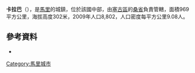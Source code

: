 '''卡拉巴'''（{{lang-fr|Karaba}}），是[[馬里|馬里]]的城鎮，位於該國中部，由[[塞古區|塞古區]]的[[桑省|桑省]]負責管轄，面積969平方公里，海拔高度302米，2009年人口8,802，人口密度每平方公里9.08人。

==參考資料==
*{{cite web|url=http://mali-reforme-telecom.mctmtl.com/previsions.pdf|title=Previsions de desserte des communes pour la periode de 2001-2005|publisher=Mali Reforme Telecom|accessdate=February 17, 2009|deadurl=yes|archiveurl=https://web.archive.org/web/20040829024117/http://mali-reforme-telecom.mctmtl.com/previsions.pdf|archivedate=2004年8月29日}}

{{coord|12|54|49|N|4|53|34|W|region:ML_type:adm3rd_source:kolossus-itwiki|display=title}}

{{塞古區}}

[[Category:馬里城市|Category:馬里城市]]


{{Mali-geo-stub}}